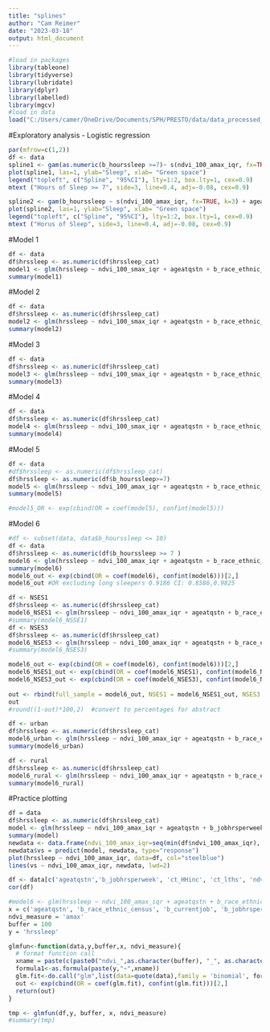 ```yaml
---
title: "splines"
author: "Cam Reimer"
date: "2023-03-18"
output: html_document
---
```


```r
#load in packages 
library(tableone)
library(tidyverse)
library(lubridate)
library(dplyr)
library(labelled)
library(mgcv)
#load in data
load("C:/Users/camer/OneDrive/Documents/SPH/PRESTO/data/data_processed_sleep.RData")
```

#Exploratory analysis - Logistic regression

```r
par(mfrow=c(1,2))
df <- data
spline1 <- gam(as.numeric(b_hourssleep >=7)~ s(ndvi_100_amax_iqr, fx=TRUE, k=3) + ageatqstn + b_race_ethnic_census + b_educ + b_income + b_currentjob + b_jobhrsperweek + ct_HHinc + ct_lths , data = df, na.action=na.omit )
plot(spline1, las=1, ylab="Sleep", xlab= "Green space")
legend("topleft", c("Spline", "95%CI"), lty=1:2, box.lty=1, cex=0.9)
mtext ("Hours of Sleep >= 7", side=3, line=0.4, adj=-0.08, cex=0.9)

spline2 <- gam(b_hourssleep ~ s(ndvi_100_amax_iqr, fx=TRUE, k=3) + ageatqstn + b_race_ethnic_census + b_educ + b_income + b_currentjob + b_jobhrsperweek + ct_HHinc + ct_lths , data = df, na.action=na.omit )
plot(spline2, las=1, ylab="Sleep", xlab= "Green space")
legend("topleft", c("Spline", "95%CI"), lty=1:2, box.lty=1, cex=0.9)
mtext ("Horus of Sleep", side=3, line=0.4, adj=-0.08, cex=0.9)
```

#Model 1
```r
df <- data
df$hrssleep <- as.numeric(df$hrssleep_cat)
model1 <- glm(hrssleep ~ ndvi_100_smax_iqr + ageatqstn + b_race_ethnic_census, data = df, family = "binomial")
summary(model1)
```

#Model 2
```r
df <- data 
df$hrssleep <- as.numeric(df$hrssleep_cat)
model2 <- glm(hrssleep ~ ndvi_100_smax_iqr + ageatqstn + b_race_ethnic_census + b_educ + b_income, data = df, family = "binomial")
summary(model2)

```

#Model 3
```r
df <- data 
df$hrssleep <- as.numeric(df$hrssleep_cat)
model3 <- glm(hrssleep ~ ndvi_100_smax_iqr + ageatqstn + b_race_ethnic_census + b_educ + b_income + ct_HHinc + ct_lths, data = df, family = "binomial")
summary(model3)
```

#Model 4 
```r
df <- data
df$hrssleep <- as.numeric(df$hrssleep_cat)
model4 <- glm(hrssleep ~ ndvi_100_smax_iqr + ageatqstn + b_race_ethnic_census + b_currentjob + b_jobhrsperweek, data = df, family = "binomial")
summary(model4)
```

#Model 5
```r
df <- data
#df$hrssleep <- as.numeric(df$hrssleep_cat)
df$hrssleep <- as.numeric(df$b_hourssleep>=7)
model5 <- glm(hrssleep ~ ndvi_100_amax_iqr + ageatqstn + b_race_ethnic_census + b_currentjob + b_jobhrsperweek + b_educ + b_income, data = df, family = "binomial")
summary(model5)

#model5_OR <- exp(cbind(OR = coef(model5), confint(model5)))
```

#Model 6
```r
#df <- subset(data, data$b_hourssleep <= 10)
df <- data
df$hrssleep <- as.numeric(df$b_hourssleep >= 7 )
model6 <- glm(hrssleep ~ ndvi_100_amax_iqr + ageatqstn + b_race_ethnic_census + b_currentjob + b_jobhrsperweek + b_educ + b_income + ct_HHinc + ct_lths, data = df, family = "binomial")
summary(model6)
model6_out <- exp(cbind(OR = coef(model6), confint(model6)))[2,]
model6_out #OR excluding long sleepers 0.9186 CI: 0.8586,0.9825
```

```r
df <- NSES1
df$hrssleep <- as.numeric(df$hrssleep_cat)
model6_NSES1 <- glm(hrssleep ~ ndvi_100_amax_iqr + ageatqstn + b_race_ethnic_census + b_currentjob + b_jobhrsperweek + b_educ + b_income + ct_lths, data = df, family = "binomial")
#summary(model6_NSSE1)
df <- NSES3
df$hrssleep <- as.numeric(df$hrssleep_cat)
model6_NSES3 <- glm(hrssleep ~ ndvi_100_amax_iqr + ageatqstn + b_race_ethnic_census + b_currentjob + b_jobhrsperweek + b_educ + b_income + ct_lths, data = df, family = "binomial")
#summary(model6_NSES3)

model6_out <- exp(cbind(OR = coef(model6), confint(model6)))[2,]
model6_NSES1_out <- exp(cbind(OR = coef(model6_NSES1), confint(model6_NSES1)))[2,]
model6_NSES3_out <- exp(cbind(OR = coef(model6_NSES3), confint(model6_NSES3)))[2,]
                              
out <- rbind(full_sample = model6_out, NSES1 = model6_NSES1_out, NSES3 = model6_NSES3_out)
out
#round((1-out)*100,2)  #convert to percentages for abstract

```

```r
df <- urban
df$hrssleep <- as.numeric(df$hrssleep_cat) 
model6_urban <- glm(hrssleep ~ ndvi_100_amax_iqr + ageatqstn + b_race_ethnic_census + b_currentjob + b_jobhrsperweek + b_educ + b_income + ct_HHinc + ct_lths, data = df, family = "binomial")
summary(model6_urban)

df <- rural
df$hrssleep <- as.numeric(df$hrssleep_cat)
model6_rural <- glm(hrssleep ~ ndvi_100_amax_iqr + ageatqstn + b_race_ethnic_census + b_currentjob + b_jobhrsperweek + b_educ + b_income + ct_HHinc + ct_lths, data = df, family = "binomial")
summary(model6_rural)

```

#Practice plotting 
```r
df = data
df$hrssleep <- as.numeric(df$hrssleep_cat) 
model <- glm(hrssleep ~ ndvi_100_amax_iqr + ageatqstn + b_jobhrsperweek, data = df, family = "binomial")
summary(model)
newdata <- data.frame(ndvi_100_amax_iqr=seq(min(df$ndvi_100_amax_iqr), max(df$ndvi_100_amax_iqr),len=500), ageatqstn=seq(min(df$ageatqstn), max(df$ageatqstn),len=500), b_jobhrsperweek = seq(min(df$b_jobhrsperweek),max(df$b_jobhrsperweek), len=500))
newdata$vs = predict(model, newdata, type="response")
plot(hrssleep ~ ndvi_100_amax_iqr, data=df, col="steelblue")
lines(vs ~ ndvi_100_amax_iqr, newdata, lwd=2)

```

```r
df <- data[c('ageatqstn','b_jobhrsperweek', 'ct_HHinc', 'ct_lths', 'ndvi_100_amax_iqr', 'b_hourssleep')]
cor(df)

```

```r
#model6 <- glm(hrssleep ~ ndvi_100_amax_iqr + ageatqstn + b_race_ethnic_census + b_currentjob + b_jobhrsperweek + b_educ + b_income + ct_HHinc + ct_lths, data = df, family = "binomial")
x = c('ageatqstn', 'b_race_ethnic_census', 'b_currentjob', 'b_jobhrsperweek', 'b_educ', 'b_income', 'ct_HHinc', 'ct_lths')
ndvi_measure = 'amax'
buffer = 100
y = 'hrssleep'

glmfun<-function(data,y,buffer,x, ndvi_measure){
  # format function call 
  xname = paste(c(paste0("ndvi_",as.character(buffer), "_", as.character(ndvi_measure),"_iqr"),x) , collapse = " + ")
  formula1<-as.formula(paste(y,"~",xname))
  glm.fit<-do.call("glm",list(data=quote(data),family = 'binomial', formula1))
  out <- exp(cbind(OR = coef(glm.fit), confint(glm.fit)))[2,]
  return(out)
}

tmp <- glmfun(df,y, buffer, x, ndvi_measure)
#summary(tmp)
```
